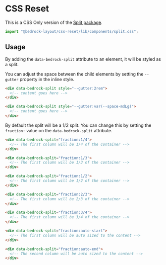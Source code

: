 
<Meta title="CSS Only/components/split.css" />

# CSS Reset

This is a CSS Only version of the [Split package](/?path=/docs/components-split--api).

```javascript
import "@bedrock-layout/css-reset/lib/components/split.css";
```

## Usage

By adding the `data-bedrock-split` attribute to an element, it will be styled as a split.

You can adjust the space between the child elements by setting the `--gutter` property in the inline style.

```html
<div data-bedrock-split style="--gutter:2rem">
  <!-- content goes here -->
</div>

<div data-bedrock-split style="--gutter:var(--space-mdLg)">
  <!-- content goes here -->
</div>
```

By default the split will be a 1/2 split. You can change this by setting the `fraction:` value on the `data-bedrock-split` attribute.

```html
<div data-bedrock-split="fraction:1/4">
  <!-- The first column will be 1/4 of the container -->
</div>

<div data-bedrock-split="fraction:1/3">
  <!-- The first column will be 1/3 of the container -->
</div>

<div data-bedrock-split="fraction:1/2">
  <!-- The first column will be 1/2 of the container -->
</div>

<div data-bedrock-split="fraction:2/3">
  <!-- The first column will be 2/3 of the container -->
</div>

<div data-bedrock-split="fraction:3/4">
  <!-- The first column will be 3/4 of the container -->
</div>

<div data-bedrock-split="fraction:auto-start">
  <!-- The first column will be auto sized to the content -->
</div>

<div data-bedrock-split="fraction:auto-end">
  <!-- The second column will be auto sized to the content -->
</div>
```
